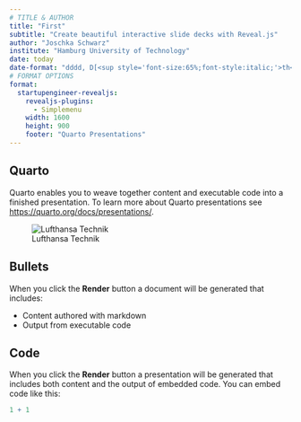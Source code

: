 ```yaml
---
# TITLE & AUTHOR
title: "First"
subtitle: "Create beautiful interactive slide decks with Reveal.js"
author: "Joschka Schwarz"
institute: "Hamburg University of Technology"
date: today
date-format: "dddd, D[<sup style='font-size:65%;font-style:italic;'>th</sup>] [of] MMMM YYYY"
# FORMAT OPTIONS
format: 
  startupengineer-revealjs:
    revealjs-plugins:
      - Simplemenu
    width: 1600
    height: 900
    footer: "Quarto Presentations"
---
```


## Quarto {id=firstchapter}

Quarto enables you to weave together content and executable code into a finished presentation. To learn more about Quarto presentations see <https://quarto.org/docs/presentations/>.

![Lufthansa Technik](img/lht.svg){fig-align="center"}

## Bullets {id=secondchapter}

When you click the **Render** button a document will be generated that includes:

-   Content authored with markdown
-   Output from executable code

## Code

When you click the **Render** button a presentation will be generated that includes both content and the output of embedded code. You can embed code like this:

```r
1 + 1
```
